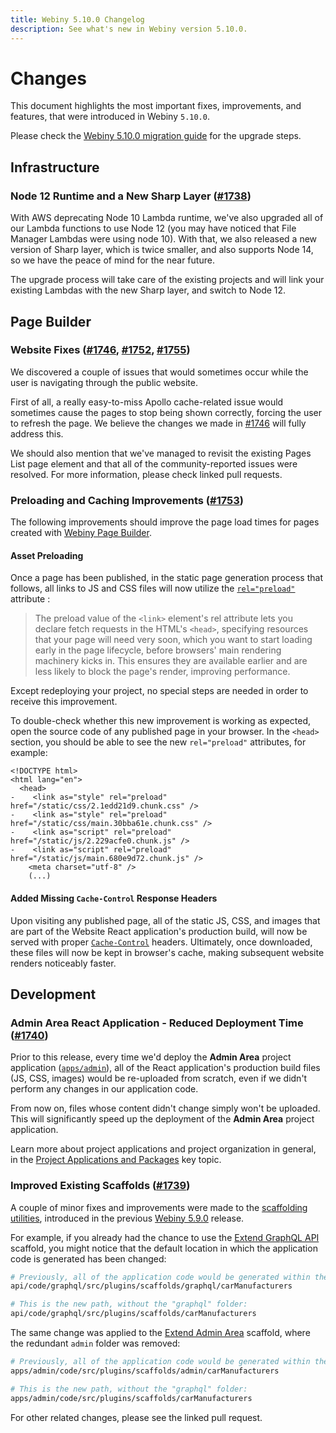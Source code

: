 ```yaml
---
title: Webiny 5.10.0 Changelog
description: See what's new in Webiny version 5.10.0.
---
```



# Changes

This document highlights the most important fixes, improvements, and features, that were introduced in Webiny `5.10.0`.

<Alert type="info" title="How To Upgrade?">

Please check the [Webiny 5.10.0 migration guide](/docs/{version}/release-notes/5.10.0/upgrade-guide) for the upgrade steps.

</Alert>

## Infrastructure

### Node 12 Runtime and a New Sharp Layer ([#1738](https://github.com/webiny/webiny-js/pull/1738))

With AWS deprecating Node 10 Lambda runtime, we've also upgraded all of our Lambda functions to use Node 12 (you may have noticed that File Manager Lambdas were using node 10). With that, we also released a new version of Sharp layer, which is twice smaller, and also supports Node 14, so we have the peace of mind for the near future.

The upgrade process will take care of the existing projects and will link your existing Lambdas with the new Sharp layer, and switch to Node 12.

## Page Builder

### Website Fixes ([#1746](https://github.com/webiny/webiny-js/pull/1746), [#1752](https://github.com/webiny/webiny-js/pull/1752), [#1755](https://github.com/webiny/webiny-js/pull/1755))

We discovered a couple of issues that would sometimes occur while the user is navigating through the public website.

First of all, a really easy-to-miss Apollo cache-related issue would sometimes cause the pages to stop being shown correctly, forcing the user to refresh the page. We believe the changes we made in [#1746](https://github.com/webiny/webiny-js/pull/1746/files) will fully address this.

We should also mention that we've managed to revisit the existing Pages List page element and that all of the community-reported issues were resolved. For more information, please check linked pull requests.

### Preloading and Caching Improvements ([#1753](https://github.com/webiny/webiny-js/pull/1753))

The following improvements should improve the page load times for pages created with [Webiny Page Builder](https://www.webiny.com/serverless-app/page-builder).

#### Asset Preloading

Once a page has been published, in the static page generation process that follows, all links to JS and CSS files will now utilize the [`rel="preload"`](https://developer.mozilla.org/en-US/docs/Web/HTML/Link_types/preload) attribute :

> The preload value of the `<link>` element's rel attribute lets you declare fetch requests in the HTML's `<head>`, specifying resources that your page will need very soon, which you want to start loading early in the page lifecycle, before browsers' main rendering machinery kicks in. This ensures they are available earlier and are less likely to block the page's render, improving performance.

Except redeploying your project, no special steps are needed in order to receive this improvement.

To double-check whether this new improvement is working as expected, open the source code of any published page in your browser. In the `<head>` section, you should be able to see the new `rel="preload"` attributes, for example:

```diff-js 
<!DOCTYPE html>
<html lang="en">
  <head>
-    <link as="style" rel="preload" href="/static/css/2.1edd21d9.chunk.css" />
-    <link as="style" rel="preload" href="/static/css/main.30bba61e.chunk.css" />
-    <link as="script" rel="preload" href="/static/js/2.229acfe0.chunk.js" />
-    <link as="script" rel="preload" href="/static/js/main.680e9d72.chunk.js" />
    <meta charset="utf-8" />
    (...)
```

#### Added Missing `Cache-Control` Response Headers

Upon visiting any published page, all of the static JS, CSS, and images that are part of the Website React application's production build, will now be served with proper [`Cache-Control`](https://developer.mozilla.org/en-US/docs/Web/HTTP/Headers/Cache-Control) headers. Ultimately, once downloaded, these files will now be kept in browser's cache, making subsequent website renders noticeably faster.

## Development

### Admin Area React Application - Reduced Deployment Time ([#1740](https://github.com/webiny/webiny-js/pull/1740))

Prior to this release, every time we'd deploy the **Admin Area** project application ([`apps/admin`](https://github.com/webiny/webiny-js/tree/v5.10.0-beta.0/packages/cwp-template-aws/template/apps/admin/)), all of the React application's production build files (JS, CSS, images) would be re-uploaded from scratch, even if we didn't perform any changes in our application code.

From now on, files whose content didn't change simply won't be uploaded. This will significantly speed up the deployment of the **Admin Area** project application.

<Alert type="info" title="Project Applications">

Learn more about project applications and project organization in general, in the [Project Applications and Packages](../../core-development-concepts/project-organization/project-applications-and-packages) key topic.

</Alert>

### Improved Existing Scaffolds ([#1739](https://github.com/webiny/webiny-js/pull/1739))

A couple of minor fixes and improvements were made to the [scaffolding utilities](../../core-development-concepts/scaffolding/introduction), introduced in the previous [Webiny 5.9.0](/docs/{version}/release-notes/5.9.0/changelog) release.

For example, if you already had the chance to use the [Extend GraphQL API](../../core-development-concepts/scaffolding/extend-graphql-api) scaffold, you might notice that the default location in which the application code is generated has been changed:

```bash
# Previously, all of the application code would be generated within the following path:
api/code/graphql/src/plugins/scaffolds/graphql/carManufacturers

# This is the new path, without the "graphql" folder:
api/code/graphql/src/plugins/scaffolds/carManufacturers
```

The same change was applied to the [Extend Admin Area](../../admin-area/new-app-tutorial/scaffolding) scaffold, where the redundant `admin` folder was removed:

```bash
# Previously, all of the application code would be generated within the following path:
apps/admin/code/src/plugins/scaffolds/admin/carManufacturers

# This is the new path, without the "graphql" folder:
apps/admin/code/src/plugins/scaffolds/carManufacturers
```

For other related changes, please see the linked pull request.
